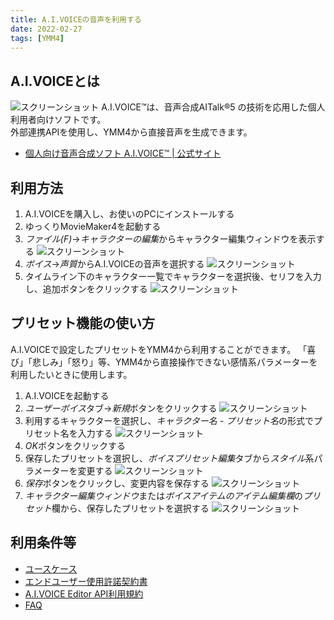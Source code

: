 ```yaml
---
title: A.I.VOICEの音声を利用する
date: 2022-02-27
tags: [YMM4]
---
```

## A.I.VOICEとは
![スクリーンショット](AIVOICE_5837.png)
A.I.VOICE™は、音声合成AITalk®5 の技術を応用した個人利用者向けソフトです。  
外部連携APIを使用し、YMM4から直接音声を生成できます。
- [個人向け音声合成ソフト A.I.VOICE™ | 公式サイト](https://aivoice.jp/)

<Flex>
<AmazonCard item="B093WNVYLL"/>
<AmazonCard item="B09MZ7JQHT"/>
<AmazonCard item="B09HKF33KJ"/>
<AmazonCard item="B09MZ6HLLJ"/>

<AmazonCard item="B09FXYJ21F"/>
<AmazonCard item="B099NMFSXP"/>
<AmazonCard item="B099NLWYWP"/>
<AmazonCard item="B099NCGNWH"/>

<AmazonCard item="B093WNB2KD"/>
<AmazonCard item="B09PYZ38TM"/>
</Flex>

## 利用方法
1. A.I.VOICEを購入し、お使いのPCにインストールする
1. ゆっくりMovieMaker4を起動する
1. *ファイル(F)*→*キャラクターの編集*からキャラクター編集ウィンドウを表示する
![スクリーンショット](AIVOICE_0402.png)
1. *ボイス*→*声質*からA.I.VOICEの音声を選択する
![スクリーンショット](AIVOICE_2213.png)
1. タイムライン下のキャラクター一覧でキャラクターを選択後、セリフを入力し、追加ボタンをクリックする
![スクリーンショット](AIVOICE_1053.png)

## プリセット機能の使い方
A.I.VOICEで設定したプリセットをYMM4から利用することができます。
「喜び」「悲しみ」「怒り」等、YMM4から直接操作できない感情系パラメーターを利用したいときに使用します。

1. A.I.VOICEを起動する
1. *ユーザーボイス*タブ→*新規*ボタンをクリックする
![スクリーンショット](AIVOICE_3305.png)
1. 利用するキャラクターを選択し、*キャラクター名 - プリセット名*の形式でプリセット名を入力する
![スクリーンショット](AIVOICE_3510.png)
1. *OK*ボタンをクリックする
1. 保存したプリセットを選択し、*ボイスプリセット編集*タブから*スタイル*系パラメーターを変更する
![スクリーンショット](AIVOICE_3725.png)
1. *保存*ボタンをクリックし、変更内容を保存する
![スクリーンショット](AIVOICE_3937.png)
1. *キャラクター編集ウィンドウ*または*ボイスアイテムのアイテム編集欄*の*プリセット*欄から、保存したプリセットを選択する
![スクリーンショット](AIVOICE_4126.png)
## 利用条件等
- [ユースケース](https://aivoice.jp/usecase/)
- [エンドユーザー使用許諾契約書](https://aivoice.jp/usecase/#:~:text=A.I.VOICE%E3%82%A8%E3%83%B3%E3%83%89%E3%83%A6%E3%83%BC%E3%82%B6%E3%83%BC%E4%BD%BF%E7%94%A8%E8%A8%B1%E8%AB%BE%E5%A5%91%E7%B4%84%E6%9B%B8)
- [A.I.VOICE Editor API利用規約](https://aivoice.jp/manual/editor/api.html#termsandconditions)
- [FAQ](https://aivoice.jp/faq/)